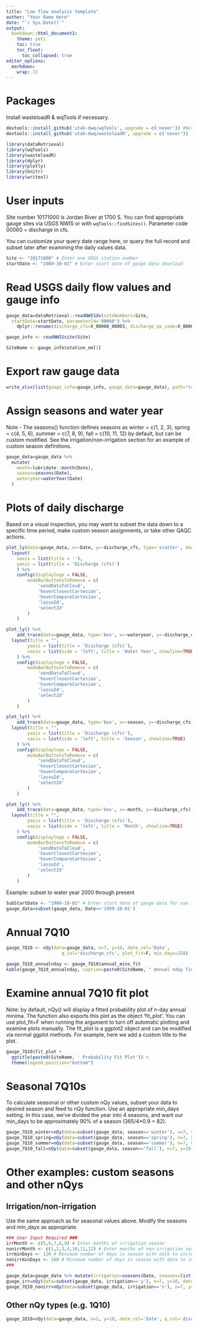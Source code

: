 ```yaml
---
title: "Low flow analysis template"
author: "Your Name Here"
date: "`r Sys.Date()`"
output:
  bookdown::html_document2:
    theme: yeti
    toc: true
    toc_float:
      toc_collapsed: true
editor_options: 
  markdown: 
    wrap: 72
---
```


# Packages

Install wasteloadR & wqTools if necessary.

```r
devtools::install_github('utah-dwq/wqTools', upgrade = c('never')) #Note- recommend updating other packages independently.
devtools::install_github('utah-dwq/wasteloadR', upgrade = c('never'))
```

```r
library(dataRetrieval)
library(wqTools)
library(wasteloadR)
library(dplyr)
library(plotly)
library(knitr)
library(writexl)
```

# User inputs
Site number 10171000 is Jordan River at 1700 S. You can find appropriate
gauge sites via USGS NWIS or with `wqTools::findSites()`. Parameter code
00060 = discharge in cfs.

You can customize your query date range here, or query the full record
and subset later after examining the daily values data.

```r
Site <- "10171000" # Enter one USGS station number
startDate <- "1989-10-01" # Enter start date of gauge data download
```

# Read USGS daily flow values and gauge info
```r
gauge_data=dataRetrieval::readNWISdv(siteNumbers=Site,
  startDate=startDate, parameterCd='00060') %>% 
	dplyr::rename(discharge_cfs=X_00060_00003, discharge_qa_code=X_00060_00003_cd)

gauge_info <- readNWISsite(Site)

SiteName <- gauge_info$station_nm[1]
```

# Export raw gauge data
```r
write_xlsx(list(gauge_info=gauge_info, gauge_data=gauge_data), path="raw_gauge_data.xlsx")
```


# Assign seasons and water year
Note - The seasons() function defines seasons as winter = c(1, 2, 3), spring = c(4, 5, 6), summer = c(7, 8, 9), fall = c(10, 11, 12) by default, but can be custom modified. See the irrigation/non-irrigation section for an example of custom season definitions.

```r
gauge_data=gauge_data %>% 
  mutate(
    month=lubridate::month(Date), 
    season=seasons(Date), 
    wateryear=waterYear(Date)
  )
```

# Plots of daily discharge

Based on a visual inspection, you may want to subset the data down to a
specific time period, make custom season assignments, or take other QAQC
actions.

```r
plot_ly(data=gauge_data, x=~Date, y=~discharge_cfs, type='scatter', mode='lines') %>% 
  layout(
    xaxis = list(title = ''),
    yaxis = list(title = 'Discharge (cfs)')
	) %>% 	
	config(displaylogo = FALSE,
		modeBarButtonsToRemove = c(
			'sendDataToCloud',
			'hoverClosestCartesian',
			'hoverCompareCartesian',
			'lasso2d',
			'select2d'
		)
	)

```

```r
plot_ly() %>% 
	add_trace(data=gauge_data, type='box', x=~wateryear, y=~discharge_cfs) %>% 
  layout(title = "",
		yaxis = list(title = 'Discharge (cfs)'),
		xaxis = list(side = 'left', title = 'Water Year', showline=TRUE)
	) %>% 
	config(displaylogo = FALSE,
		modeBarButtonsToRemove = c(
			'sendDataToCloud',
			'hoverClosestCartesian',
			'hoverCompareCartesian',
			'lasso2d',
			'select2d'
		)
	)

plot_ly() %>% 
	add_trace(data=gauge_data, type='box', x=~season, y=~discharge_cfs) %>% 
  layout(title = "",
		yaxis = list(title = 'Discharge (cfs)'),
		xaxis = list(side = 'left', title = 'Season', showline=TRUE)
	) %>% 
	config(displaylogo = FALSE,
		modeBarButtonsToRemove = c(
			'sendDataToCloud',
			'hoverClosestCartesian',
			'hoverCompareCartesian',
			'lasso2d',
			'select2d'
		)
	)

plot_ly() %>% 
	add_trace(data=gauge_data, type='box', x=~month, y=~discharge_cfs) %>% 
  layout(title = "",
		yaxis = list(title = 'Discharge (cfs)'),
		xaxis = list(side = 'left', title = 'Month', showline=TRUE)
	) %>% 
	config(displaylogo = FALSE,
		modeBarButtonsToRemove = c(
			'sendDataToCloud',
			'hoverClosestCartesian',
			'hoverCompareCartesian',
			'lasso2d',
			'select2d'
		)
	)


```

Example: subset to water year 2000 through present

```r
SubStartDate <- "1989-10-01" # Enter start date of gauge data for use in low flow analysis
gauge_data=subset(gauge_data, Date>='1999-10-01')
```

# Annual 7Q10

```r
gauge_7Q10 <- nQy(data=gauge_data, n=7, y=10, date_col='Date', 
                     q_col='discharge_cfs', plot_fit=F, min_days=328)

gauge_7Q10_annualnday <- gauge_7Q10$annual_mins_fit
kable(gauge_7Q10_annualnday, caption=paste0(SiteName, " Annual nday Timeseries"), digits=3)
```

# Examine annual 7Q10 fit plot

Note: by default, nQy() will display a fitted probability plot of n-day
annual minima. The function also exports this plot as the object
'fit_plot'. You can use plot_fit=F when running the argument to turn off
automatic plotting and examine plots manually. The fit_plot is a ggplot2
object and can be modified via normal ggplot methods. For example, here
we add a custom title to the plot.

```r
gauge_7Q10$fit_plot + 
  ggtitle(paste0(SiteName, ' Probability Fit Plot')) +
  theme(legend.position="bottom")
```

# Seasonal 7Q10s

To calculate seasonal or other custom nQy values, 
subset your data to desired season and feed to nQy function. Use an
appropriate min_days setting. In this case, we've divided the year into
4 seasons, and want our min_days to be approximately 90% of a season
(365/4\*0.9 = 82).

```r
gauge_7Q10_winter=nQy(data=subset(gauge_data, season=='winter'), n=7, y=10, date_col='Date', q_col='discharge_cfs', plot_fit=F, min_days=82)
gauge_7Q10_spring=nQy(data=subset(gauge_data, season=='spring'), n=7, y=10, date_col='Date', q_col='discharge_cfs', plot_fit=F, min_days=82)
gauge_7Q10_summer=nQy(data=subset(gauge_data, season=='summer'), n=7, y=10, date_col='Date', q_col='discharge_cfs', plot_fit=F, min_days=82)
gauge_7Q10_fall=nQy(data=subset(gauge_data, season=='fall'), n=7, y=10, date_col='Date', q_col='discharge_cfs', plot_fit=F, min_days=82)
```

# Other examples: custom seasons and other nQys

## Irrigation/non-irrigation

Use the same approach as for seasonal values above. Modify the seasons
and min_days as appropriate.

```r
### User Input Required ###
irrMonth <- c(5,6,7,8,9) # Enter months of irrigation season
nonirrMonth <- c(1,2,3,4,10,11,12) # Enter months of non-irrigation season
irrminDays <- 120 # Minimum number of days in season with data to include year in analysis
nonirrminDays <- 160 # Minimum number of days in season with data to include year in analysis
###

gauge_data=gauge_data %>% mutate(irrigation=seasons(Date, seasons=list('y'=irrMonth, 'n'=nonirrMonth)))
guage_irr=nQy(data=subset(gauge_data, irrigation=='y'), n=7, y=10, date_col='Date', q_col='discharge_cfs', min_days=irrminDays)
gauge_7Q10_nonirr=nQy(data=subset(gauge_data, irrigation=='n'), n=7, y=10, date_col='Date', q_col='discharge_cfs', min_days=nonirrminDays)
```

## Other nQy types (e.g. 1Q10)

```r
gauge_1Q10=nQy(data=gauge_data, n=1, y=10, date_col='Date', q_col='discharge_cfs')
```
